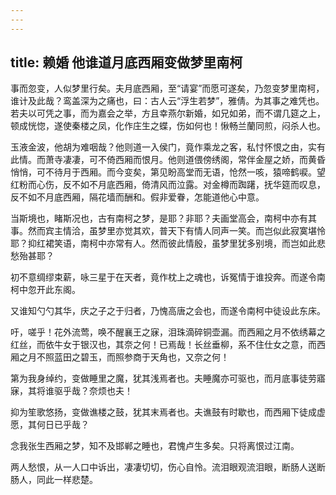 ```yaml
---
---
---
```

title: 赖婚 他谁道月底西厢变做梦里南柯
---





事而忽变，人似梦里行矣。夫月底西厢，至“请宴”而愿可遂矣，乃忽变梦里南柯，谁计及此哉？鸾盖深为之痛也，曰：古人云“浮生若梦”，雅倩。为其事之难凭也。若夫以可凭之事，而为嘉会之举，方且幸燕尔新婚，如兄如弟，而不谓几筵之上，顿成恍惚，遂使秦楼之凤，化作庄生之蝶，伤如何也！愀畅兰蘭同煎，闷杀人也。

玉液金波，他胡为难咽哉？他则道一入侯门，竟作乘龙之客，私忖怀恨之由，实有此情。而萧寺凄凄，可不倚西厢而恨月。他则道偎傍绣阁，常伴金屋之娇，而黄昏悄悄，可不待月于西厢。而今变矣，第见盼高堂而无语，怆然一咳，猿啼鹤唳。望红粉而心伤，反不如不月底西厢，倚清风而泣露。对金樽而踟躇，抚华筵而叹息，反不如不月底西厢，隔花墙而酬和。假非爱眷，怎能道他心中意。

当斯境也，睹斯况也，古有南柯之梦，是耶？非耶？夫画堂高会，南柯中亦有其事。然而宾主情洽，虽梦里亦觉其欢，普天下有情人同声一笑。而岂似此寂寞堪怜耶？抑红裙笑语，南柯中亦常有人。然而彼此情殷，虽梦里犹多别境，而岂如此悲愁殆甚耶？

初不意绸缪束薪，咏三星于在天者，竟作枕上之魂也，诉冤情于谁投奔。而遂令南柯中忽开此东阁。

又谁知勺勺其华，庆之子之于归者，乃愧高唐之会也，而遂令南柯中徒设此东床。

吁，嗟乎！花外流莺，唤不醒襄王之寐，泪珠滴碎铜壶漏。而西厢之月不依绣幕之红丝，而依牛女于银汉也，其奈之何！已焉哉！长丝垂柳，系不住仕女之意，而西厢之月不照蓝田之碧玉，而照参商于天角也，又奈之何！

第为我身绰约，变做睡里之魔，犹其浅焉者也。夫睡魔亦可驱也，而月底事徒劳寤寐，其将谁驱乎哉？奈烦也夫！

抑为笙歌悠扬，变做谯楼之鼓，犹其末焉者也。夫谯鼓有时歇也，而西厢下徒成虚愿，其何日已乎哉？

念我张生西厢之梦，知不及邯郸之睡也，君愧卢生多矣。只将离恨过江南。

两人愁恨，从一人口中诉出，凄凄切切，伤心自怜。流泪眼观流泪眼，断肠人送断肠人，同此一样悲楚。
